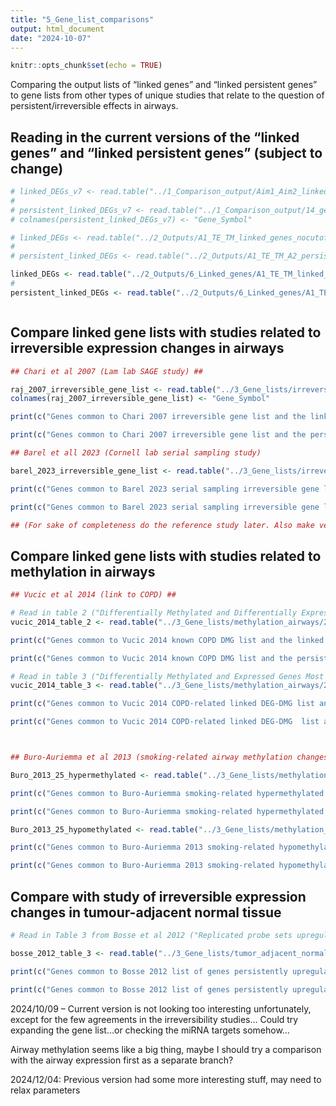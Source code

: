 ```yaml
---
title: "5_Gene_list_comparisons"
output: html_document
date: "2024-10-07"
---
```


```r
knitr::opts_chunk$set(echo = TRUE)
```

Comparing the output lists of "linked genes" and "linked persistent genes" to gene lists from other types of unique studies that relate to the question of persistent/irreversible effects in airways.

## Reading in the current versions of the "linked genes" and "linked persistent genes" (subject to change)
```r

# linked_DEGs_v7 <- read.table("../1_Comparison_output/Aim1_Aim2_linked_DEGs_v7.txt", sep = '\t', header = TRUE)
# 
# persistent_linked_DEGs_v7 <- read.table("../1_Comparison_output/14_genes_pipeline_v7.txt", sep = '\t')
# colnames(persistent_linked_DEGs_v7) <- "Gene_Symbol"

# linked_DEGs <- read.table("../2_Outputs/A1_TE_TM_linked_genes_nocutoffs_20241112.txt", sep = '\t', header = TRUE)
# 
# persistent_linked_DEGs <- read.table("../2_Outputs/A1_TE_TM_A2_persistent_linked_genes_nocutoffs_20241112.txt", sep = '\t', header = TRUE)

linked_DEGs <- read.table("../2_Outputs/6_Linked_genes/A1_TE_TM_linked_genes_0.05_0_0.05_0_0.05_0_20241205.txt", sep = '\t', header = TRUE)
#
persistent_linked_DEGs <- read.table("../2_Outputs/6_Linked_genes/A1_TE_TM_A2_persistent_linked_genes_0.05_0_0.05_0_0.05_0_20241205.txt", sep = '\t', header = TRUE)



```

## Compare linked gene lists with studies related to irreversible expression changes in airways
```r

## Chari et al 2007 (Lam lab SAGE study) ##

raj_2007_irreversible_gene_list <- read.table("../3_Gene_lists/irreversible_expression_airways/17727719_raj_2007/17727719_raj_2007_irreversible_gene_list.txt")
colnames(raj_2007_irreversible_gene_list) <- "Gene_Symbol"

print(c("Genes common to Chari 2007 irreversible gene list and the linked DEGs: ", intersect(linked_DEGs$Gene, raj_2007_irreversible_gene_list$Gene)))

print(c("Genes common to Chari 2007 irreversible gene list and the persistent linked DEGs: ", intersect(persistent_linked_DEGs$Gene, raj_2007_irreversible_gene_list$Gene)))

## Barel et all 2023 (Cornell lab serial sampling study)

barel_2023_irreversible_gene_list <- read.table("../3_Gene_lists/irreversible_expression_airways/37531632_barel_2023 /Table_2_truncated_37531632.txt", header = TRUE)

print(c("Genes common to Barel 2023 serial sampling irreversible gene list and the linked DEGs: ", intersect(linked_DEGs$Gene, barel_2023_irreversible_gene_list$Gene)))

print(c("Genes common to Barel 2023 serial sampling irreversible gene list and the persistent linked DEGs: ", intersect(persistent_linked_DEGs$Gene, barel_2023_irreversible_gene_list$Gene)))

## (For sake of completeness do the reference study later. Also make venn diagrams of this.)

```

## Compare linked gene lists with studies related to methylation in airways

```r

## Vucic et al 2014 (link to COPD) ##

# Read in table 2 ("Differentially Methylated and Differentially Expressed Genes in Chronic Obstructive Pulmonary Disease Small Airways Previously Associated with Chronic Obstructive Pulmonary Disease")
vucic_2014_table_2 <- read.table("../3_Gene_lists/methylation_airways/24298892/24298892_vucic_2014_table_2", sep = '\t', header = TRUE)

print(c("Genes common to Vucic 2014 known COPD DMG list and the linked DEGs: ", intersect(linked_DEGs$Gene, vucic_2014_table_2$Symbol)))

print(c("Genes common to Vucic 2014 known COPD DMG list and the persistent linked DEGs: ", intersect(persistent_linked_DEGs$Gene, vucic_2014_table_2$Symbol)))

# Read in table 3 ("Differentially Methylated and Expressed Genes Most Likely Under Epigenetic Control in Chronic Obstructive Pulmonary Disease Small Airways")
vucic_2014_table_3 <- read.table("../3_Gene_lists/methylation_airways/24298892/24298892_vucic_2014_table_3", sep = '\t', header = TRUE)

print(c("Genes common to Vucic 2014 COPD-related linked DEG-DMG list and the linked DEGs: ", intersect(linked_DEGs$Gene, vucic_2014_table_3$Symbol)))

print(c("Genes common to Vucic 2014 COPD-related linked DEG-DMG  list and the persistent linked DEGs: ", intersect(persistent_linked_DEGs$Gene, vucic_2014_table_3$Symbol)))



## Buro-Auriemma et al 2013 (smoking-related airway methylation changes)##

Buro_2013_25_hypermethylated <- read.table("../3_Gene_lists/methylation_airways/23842454/23842454_Buro_2013_25_hypermethylated.txt")

print(c("Genes common to Buro-Auriemma smoking-related hypermethylated gene list and the linked DEGs:", intersect(linked_DEGs$Gene, Buro_2013_25_hypermethylated$V1)))

print(c("Genes common to Buro-Auriemma smoking-related hypermethylated gene list and the persistent linked DEGs: ", intersect(persistent_linked_DEGs$Gene, Buro_2013_25_hypermethylated$V1)))

Buro_2013_25_hypomethylated <- read.table("../3_Gene_lists/methylation_airways/23842454/23842454_Buro_2013_25_hypomethylated.txt")

print(c("Genes common to Buro-Auriemma 2013 smoking-related hypomethylated gene list and the linked DEGs:", intersect(linked_DEGs$Gene, Buro_2013_25_hypomethylated$V1)))

print(c("Genes common to Buro-Auriemma 2013 smoking-related hypomethylated gene list and the persistent linked DEGs: ", intersect(persistent_linked_DEGs$Gene, Buro_2013_25_hypomethylated$V1)))


```

## Compare with study of irreversible expression changes in tumour-adjacent normal tissue
```r

# Read in Table 3 from Bosse et al 2012 ("Replicated probe sets upregulated by smoking and not returning to never-smoker levels within 10 years of smoking cessation in the discovery set and validated in at least one of the 2 replication sets")

bosse_2012_table_3 <- read.table("../3_Gene_lists/tumor_adjacent_normal/22659451_bosse_2012_table_3.txt", header = TRUE)

print(c("Genes common to Bosse 2012 list of genes persistently upregulated in tumor-adjacent normal tissue 10 years after smoking cessation, and the linked DEGs list:", intersect(linked_DEGs$Gene, bosse_2012_table_3$Gene_symbol)))

print(c("Genes common to Bosse 2012 list of genes persistently upregulated in tumor-adjacent normal tissue 10 years after smoking cessation, and the persistent linked DEGs list:", intersect(persistent_linked_DEGs$Gene, bosse_2012_table_3$Gene_symbol)))

```

2024/10/09 -- Current version is not looking too interesting unfortunately, except for the few agreements in the irreversibility studies...
Could try expanding the gene list...or checking the miRNA targets somehow...

Airway methylation seems like a big thing, maybe I should try a comparison with the airway expression first as a separate branch?

2024/12/04: Previous version had some more interesting stuff, may need to relax parameters





